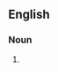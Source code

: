 ==English==

===Noun===
{{en-noun|head=[[dog whistle]] [[politics]]|-}}

# {{alternative form of|dog-whistle politics|lang=en}}